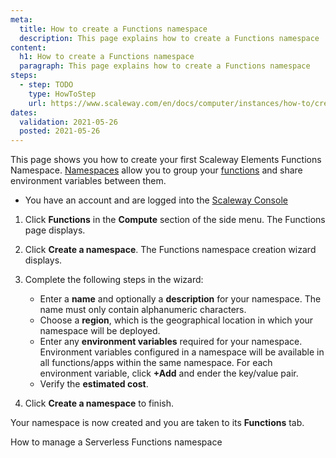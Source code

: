 ```yaml
---
meta:
  title: How to create a Functions namespace
  description: This page explains how to create a Functions namespace
content:
  h1: How to create a Functions namespace
  paragraph: This page explains how to create a Functions namespace
steps:
  - step: TODO
    type: HowToStep
    url: https://www.scaleway.com/en/docs/computer/instances/how-to/create-a-functions-namespace
dates:
  validation: 2021-05-26
  posted: 2021-05-26
---
```


This page shows you how to create your first Scaleway Elements Functions Namespace. [Namespaces](/compute/functions/concepts/#namespace) allow you to group your [functions](/compute/functions/concepts/#function) and share environment variables between them.

<Message type="requirement">

  - You have an account and are logged into the [Scaleway Console](https://console.scaleway.com)

</Message>


1. Click **Functions** in the **Compute** section of the side menu. The Functions page displays.

  <Lightbox src="scaleway-functions-creation.png" alt="" />

2. Click **Create a namespace**. The Functions namespace creation wizard displays.

3. Complete the following steps in the wizard: 

    - Enter a **name** and optionally a **description** for your namespace. The name must only contain alphanumeric characters.
    - Choose a **region**, which is the geographical location in which your namespace will be deployed.
    - Enter any **environment variables** required for your namespace. Environment variables configured in a namespace will be available in all functions/apps within the same namespace. For each environment variable, click **+Add** and ender the key/value pair.
    - Verify the **estimated cost**.

4. Click **Create a namespace** to finish.

Your namespace is now created and you are taken to its **Functions** tab.

<Navigation title="See Also">
  <NextButton to="/compute/functions/how-to/manage-a-functions-namespace/">How to manage a Serverless Functions namespace</NextButton>
</Navigation>
